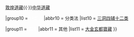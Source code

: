 {{Navbox 
|name = 道藏
|navbar = 
|state = 
|border = 

|title = [[道藏|<span style="background:#292929;color:white;">道藏</span>]]
|above = 
|below = 
|image = 
|imageleft = 

|style=
|basestyle = 
|titlestyle = background:#292929;color:white;
|groupstyle = background:#292929;color:white;
|abovestyle = 
|belowstyle = 
|imagestyle = 
|imageleftstyle = 

|group1 = <span style="color: white;">前身</span>
|abbr1 = 前身
|list1 = [[三洞经书目录]]

|group2 = [[唐朝|<span style="color: white;">唐朝</span>]]
|abbr2 = 唐朝
|list2 = [[开元道藏]]
|group3 = [[宋朝|<span style="color: white;">宋朝</span>]]
|abbr3= 宋朝
|list3 = [[雲笈七籤]]
|group5 = [[元朝|<span style="color: white;">元朝</span>]]
|abbr5 = 元朝
|list5 = [[玄都宝藏]]

|group7 = [[清朝|<span style="color: white;">清朝</span>]]
|abbr7 = 清朝
|list7 = [[道藏辑要]]

|group8 = [[中华民国|<span style="color: white;">中华民国</span>]]
|abbr8 = 中华民国
|list8 = [[道藏精華]]

|group9 = [[中華人民共和國|<span style="color: white;">中華人民共和國</span>]]
|abbr9 = 中華人民共和國
|list9 = [[藏外道书]]{{·}}[[敦煌道藏]]{{·}}[[中华道藏]]

|group10 = <span style="color: white;">分类法</span>
|abbr10 = 分类法
|list10 = [[三洞四辅十二类]]

|group11 = <span style="color: white;">其他</span>
|abbr11 = 其他
|list11 = [[玄都宝藏|大金玄都寶藏]]
}}<noinclude>
{{documentation}}
</noinclude>